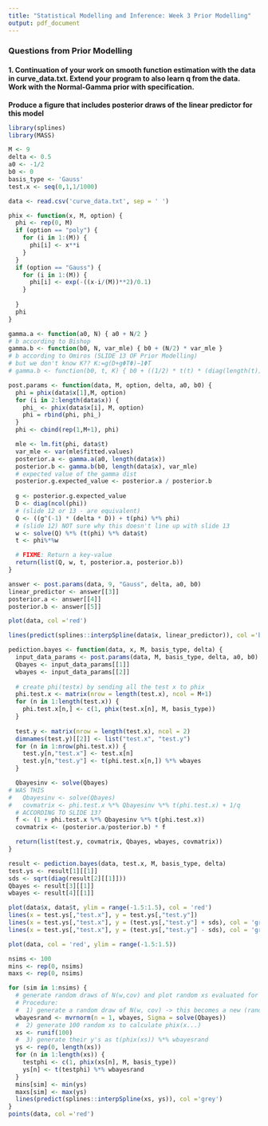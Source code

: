 ```yaml
---
title: "Statistical Modelling and Inference: Week 3 Prior Modelling"
output: pdf_document
---
```


### Questions from Prior Modelling

#### 1. Continuation of your work on smooth function estimation with the data in curve_data.txt. Extend your program to also learn q from the data. Work with the Normal-Gamma prior with specification.

**Produce a figure that includes posterior draws of the linear predictor for this model**

```r

library(splines)
library(MASS)

M <- 9
delta <- 0.5
a0 <- -1/2
b0 <- 0
basis_type <- 'Gauss'
test.x <- seq(0,1,1/1000)

data <- read.csv('curve_data.txt', sep = ' ')

phix <- function(x, M, option) {
  phi <- rep(0, M)
  if (option == "poly") {
    for (i in 1:(M)) {
      phi[i] <- x**i
    }
  }
  if (option == "Gauss") {
    for (i in 1:(M)) {
      phi[i] <- exp(-((x-i/(M))**2)/0.1)
    }
    
  }
  phi
}

gamma.a <- function(a0, N) { a0 + N/2 }
# b according to Bishop
gamma.b <- function(b0, N, var_mle) { b0 + (N/2) * var_mle }
# b according to Omiros (SLIDE 13 OF Prior Modelling)
# but we don't know K?? K:=g(D+gΦTΦ)−1ΦT
# gamma.b <- function(b0, t, K) { b0 + ((1/2) * t(t) * (diag(length(t)) - K) * t) }

post.params <- function(data, M, option, delta, a0, b0) {
  phi = phix(data$x[1],M, option)
  for (i in 2:length(data$x)) {
    phi_ <- phix(data$x[i], M, option)
    phi = rbind(phi, phi_)  
  }
  phi <- cbind(rep(1,M+1), phi)

  mle <- lm.fit(phi, data$t)
  var_mle <- var(mle$fitted.values)
  posterior.a <- gamma.a(a0, length(data$x))
  posterior.b <- gamma.b(b0, length(data$x), var_mle)
  # expected value of the gamma dist
  posterior.g.expected_value <- posterior.a / posterior.b
  
  g <- posterior.g.expected_value
  D <- diag(ncol(phi))
  # (slide 12 or 13 - are equivalent)
  Q <- ((g^(-1) * (delta * D)) + t(phi) %*% phi)
  # (slide 12) NOT sure why this doesn't line up with slide 13
  w <- solve(Q) %*% (t(phi) %*% data$t)
  t <- phi%*%w

  # FIXME: Return a key-value
  return(list(Q, w, t, posterior.a, posterior.b))
}

answer <- post.params(data, 9, "Gauss", delta, a0, b0)
linear_predictor <- answer[[3]]
posterior.a <- answer[[4]]
posterior.b <- answer[[5]]

plot(data, col ='red')

lines(predict(splines::interpSpline(data$x, linear_predictor)), col ='blue')

pediction.bayes <- function(data, x, M, basis_type, delta) {
  input_data_params <- post.params(data, M, basis_type, delta, a0, b0)
  Qbayes <- input_data_params[[1]]
  wbayes <- input_data_params[[2]]
  
  # create phi(testx) by sending all the test x to phix
  phi.test.x <- matrix(nrow = length(test.x), ncol = M+1)
  for (n in 1:length(test.x)) {
    phi.test.x[n,] <- c(1, phix(test.x[n], M, basis_type))
  }
  
  test.y <- matrix(nrow = length(test.x), ncol = 2)
  dimnames(test.y)[[2]] <- list("test.x", "test.y")
  for (n in 1:nrow(phi.test.x)) {
    test.y[n,"test.x"] <- test.x[n]
    test.y[n,"test.y"] <- t(phi.test.x[n,]) %*% wbayes
  }

  Qbayesinv <- solve(Qbayes)
# WAS THIS
#   Qbayesinv <- solve(Qbayes)
#   covmatrix <- phi.test.x %*% Qbayesinv %*% t(phi.test.x) + 1/q
  # ACCORDING TO SLIDE 13?
  f <- (1 + phi.test.x %*% Qbayesinv %*% t(phi.test.x))
  covmatrix <- (posterior.a/posterior.b) * f

  return(list(test.y, covmatrix, Qbayes, wbayes, covmatrix))
}

result <- pediction.bayes(data, test.x, M, basis_type, delta)
test.ys <- result[1][[1]]
sds <- sqrt(diag(result[2][[1]]))
Qbayes <- result[3][[1]]
wbayes <- result[4][[1]]

plot(data$x, data$t, ylim = range(-1.5:1.5), col = 'red')
lines(x = test.ys[,"test.x"], y = test.ys[,"test.y"])
lines(x = test.ys[,"test.x"], y = (test.ys[,"test.y"] + sds), col = 'grey')
lines(x = test.ys[,"test.x"], y = (test.ys[,"test.y"] - sds), col = 'grey')

plot(data, col = 'red', ylim = range(-1.5:1.5))

nsims <- 100
mins <- rep(0, nsims)
maxs <- rep(0, nsims)

for (sim in 1:nsims) {
  # generate random draws of N(w,cov) and plot random xs evaluated for each
  # Procedure: 
  #  1) generate a random draw of N(w, cov) -> this becomes a new (random) w (from the same distribution as wbayes)
  wbayesrand <- mvrnorm(n = 1, wbayes, Sigma = solve(Qbayes))
  #  2) generate 100 random xs to calculate phix(x...)
  xs <- runif(100)
  #  3) generate their y's as t(phix(xs)) %*% wbayesrand
  ys <- rep(0, length(xs))
  for (n in 1:length(xs)) {
    testphi <- c(1, phix(xs[n], M, basis_type))
    ys[n] <- t(testphi) %*% wbayesrand
  }
  mins[sim] <- min(ys)
  maxs[sim] <- max(ys)
  lines(predict(splines::interpSpline(xs, ys)), col ='grey')
}
points(data, col ='red')

```

